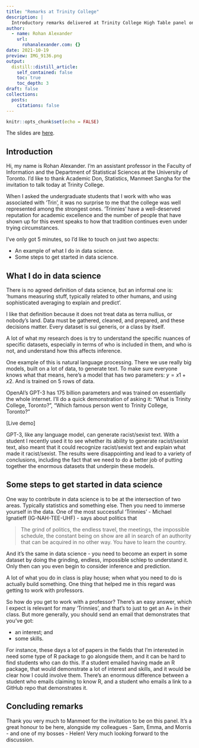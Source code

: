 ```yaml
---
title: "Remarks at Trinity College"
description: |
  Introductory remarks delivered at Trinity College High Table panel on data science at the University of Toronto on 19 October 2021.
author:
  - name: Rohan Alexander
    url:
      rohanalexander.com: {}
date: 2021-10-19
preview: IMG_9136.png
output:
  distill::distill_article:
    self_contained: false
    toc: true
    toc_depth: 3
draft: false
collections:
  posts:
    citations: false
---
```



```r
knitr::opts_chunk$set(echo = FALSE)
```

The slides are [here](https://rohanalexander.com/pdfs/trinity_college_remarks.pdf). 

## Introduction

Hi, my name is Rohan Alexander. I'm an assistant professor in the Faculty of Information and the Department of Statistical Sciences at the University of Toronto. I'd like to thank Academic Don, Statistics, Manmeet Sangha for the invitation to talk today at Trinity College. 

When I asked the undergraduate students that I work with who was associated with 'Trin', it was no surprise to me that the college was well represented among the strongest ones. 'Trinnies' have a well-deserved reputation for academic excellence and the number of people that have shown up for this event speaks to how that tradition continues even under trying circumstances.

I've only got 5 minutes, so I'd like to touch on just two aspects:

- An example of what I do in data science.
- Some steps to get started in data science.

## What I do in data science

There is no agreed definition of data science, but an informal one is: 'humans measuring stuff, typically related to other humans, and using sophisticated averaging to explain and predict'.

I like that definition because it does not treat data as terra nullius, or nobody's land. Data must be gathered, cleaned, and prepared, and these decisions matter. Every dataset is sui generis, or a class by itself. 

A lot of what my research does is try to understand the specific nuances of specific datasets, especially in terms of who is included in them, and who is not, and understand how this affects inference.

One example of this is natural language processing. There we use really big models, built on a lot of data, to generate text. To make sure everyone knows what that means, here's a model that has two parameters: $y = x1 + x2$. And is trained on 5 rows of data.

OpenAI's GPT-3 has 175 billion parameters and was trained on essentially the whole internet. I'll do a quick demonstration of asking it: "What is Trinity College, Toronto?", "Which famous person went to Trinity College, Toronto?"

[Live demo]

GPT-3, like any language model, can generate racist/sexist text. With a student I recently used it to see whether its ability to generate racist/sexist text, also meant that it could recognize racist/sexist text and explain what made it racist/sexist. The results were disappointing and lead to a variety of conclusions, including the fact that we need to do a better job of putting together the enormous datasets that underpin these models.





## Some steps to get started in data science

One way to contribute in data science is to be at the intersection of two areas. Typically statistics and something else. Then you need to immerse yourself in the data. One of the most successful 'Trinnies' - Michael Ignatieff (IG-NAH-TEE-UHF) - says about politics that

> The grind of politics, the endless travel, the meetings, the impossible schedule, the constant being on show are all in search of an authority that can be acquired in no other way. You have to learn the country.

And it's the same in data science - you need to become an expert in some dataset by doing the grinding, endless, impossible schlep to understand it. Only then can you even begin to consider inference and prediction.

A lot of what you do in class is play house; when what you need to do is actually build something. One thing that helped me in this regard was getting to work with professors. 

So how do you get to work with a professor? There's an easy answer, which I expect is relevant for many 'Trinnies', and that's to just to get an A+ in their class. But more generally, you should send an email that demonstrates that you've got:

- an interest; and
- some skills.

For instance, these days a lot of papers in the fields that I'm interested in need some type of R package to go alongside them, and it can be hard to find students who can do this. If a student emailed having made an R package, that would demonstrate a lot of interest and skills, and it would be clear how I could involve them. There's an enormous difference between a student who emails claiming to know R, and a student who emails a link to a GitHub repo that demonstrates it.




## Concluding remarks

Thank you very much to Manmeet for the invitation to be on this panel. It's a great honour to be here, alongside my colleagues - Sam, Emma, and Morris - and one of my bosses - Helen! Very much looking forward to the discussion.

